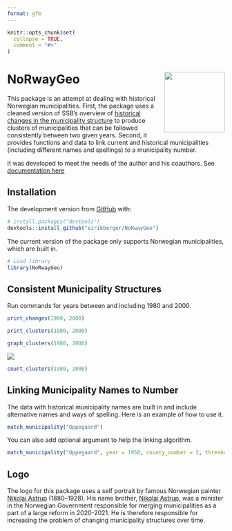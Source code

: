 ```yaml
---
format: gfm
---
```


<!-- README.md is generated from README.qmd. Please edit that file -->

```r
knitr::opts_chunk$set(
  collapse = TRUE,
  comment = "#>"
)
```

# NoRwayGeo <a href="https://github.com/eirikberger/NoRwayGeo"><img src="https://raw.githubusercontent.com/eirikberger/NoRwayGeo/main/logo.png" align="right" height="140" /></a>

This package is an attempt at dealing with historical Norwegian municipalities. First, the package uses a cleaned version of SSB's overview of [historical changes in the municipality structure](https://www.ssb.no/metadata/alle-endringer-i-de-regionale-inndelingene/_/attachment/download/fe7adaa5-aeca-401f-95ff-688465ecf48f:0700aa845b3e92021383b96789be7237f87650ba/kommuneendringer_1838_2017.xlsx) to produce clusters of municipalities that can be followed consistently between two given years. Second, it provides functions and data to link current and historical municipalities (including different names and spellings) to a municipality number.  

It was developed to meet the needs of the author and his coauthors. See [documentation here](https://eirikberger.github.io/NoRwayGeo/)

## Installation

The development version from [GitHub](https://github.com/) with:

```r
# install.packages("devtools")
devtools::install_github("eirikberger/NoRwayGeo")
```

The current version of the package only supports Norwegian municipalities, which are built in. 

```r
# Load library
library(NoRwayGeo)
```

## Consistent Municipality Structures

Run commands for years between and including 1980 and 2000.

```r
print_changes(1980, 2000)
```

```r
print_clusters(1980, 2000)
```

```r
graph_clusters(1980, 2000)
```

<a href="https://github.com/eirikberger/NoRwayGeo"><img src="https://raw.githubusercontent.com/eirikberger/NoRwayGeo/main/man/figures/unnamed-chunk-6-1.png"/></a>

```r
count_clusters(1980, 2000)
```

## Linking Municipality Names to Number

The data with historical municipality names are built in and include alternative names and ways of spelling. Here is an example of how to use it.  

```r
match_municipality("Oppegaard")
```

You can also add optional argument to help the linking algorithm.

```r
match_municipality("Oppegaard", year = 1950, county_number = 2, threshold = 0.1)
```

## Logo

The logo for this package uses a self portrait by famous Norwegian painter [Nikolai Astrup](https://en.wikipedia.org/wiki/Nikolai_Astrup) (1880–1928). His name brother, [Nikolai Astrup](https://en.wikipedia.org/wiki/Nikolai_Astrup_(politician)), was a minister in the Norwegian Government responsible for merging municipalities as a part of a large reform in 2020-2021. He is therefore responsible for increasing the problem of changing municipality structures over time.
